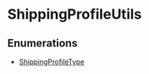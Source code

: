 
# ShippingProfileUtils

## Enumerations

- [ShippingProfileType](ShippingProfileUtils/enums/utils.ShippingProfileUtils.ShippingProfileType.mdx)
